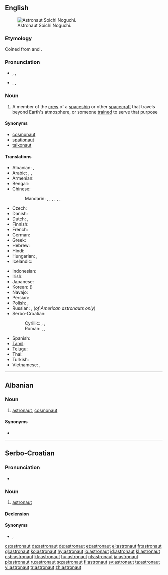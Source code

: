 {{also|Astronaut}}
==English==
{{wikipedia}}
[[Image:Soichi 20Noguchi em 20alta.jpg|thumb|right|Astronaut Soichi Noguchi.]]

===Etymology===
Coined from {{etyl|grc}} {{term|ἄστρον|sc=polytonic|tr=ástron||star|lang=grc}} and {{term|ναύτης|sc=polytonic|tr=naútēs||sailor|lang=grc}}.

===Pronunciation===
* {{a|Canada}} {{enPR|ăs'trənôt"}}, {{IPA|/ˈæstrəˌnɑt/}}, {{SAMPA|/"{str@%nAt/}}
*: {{audio|en-ca-astronaut.ogg|Audio (CA)}}
* {{a|UK}}  {{enPR|ăs'trənôt"}}, {{IPA|/ˈæs.tɹəˌnɔː(ɹ)t/}}, {{SAMPA|/"{s.tr@%nO:(r)t/}}

===Noun===
{{en-noun}}

# A member of the [[crew]] of a [[spaceship]] or other [[spacecraft]] that travels beyond Earth's atmosphere, or someone [[trained]] to serve that purpose

====Synonyms====
* [[cosmonaut]]
* [[spationaut]]
* [[taikonaut]]

====Translations====
{{trans-top|member of the crew of a spaceship or other spacecraft, or someone trained for that purpose}}
* Albanian: {{t+|sq|astronaut|xs=Albanian}}, {{t-|sq|kosmonaut|xs=Albanian}}
* Arabic: {{t|ar|رجل فضاء|m|tr=rájul faDaaʼ}},  {{t|ar|رائد فضاء|m|tr=raaʼib faDaaʼ}},  {{t|ar|ملاح فضائي|m|tr=mallaaH faDaaʼiy}}
* Armenian: {{t-|hy|աստղագնաց|tr=astġagnac'}}
* Bengali: {{t|bn|নভোচারী|sc=Beng|xs=Bengali}}
* Chinese:
*: Mandarin: {{t-|cmn|太空人|tr=tàikōngrén|sc=Hani}},  {{t|cmn|宇航員|sc=Hani}},  {{t|cmn|宇航员|tr=yǔhángyuán|sc=Hani}},  {{t|cmn|航天員|sc=Hani}},  {{t|cmn|航天员|tr=hángtiānyuán|sc=Hani}},  {{t|cmn|宇宙飛行員|sc=Hani}},  {{t|cmn|宇宙飞行员|tr=yǔzhòu fēixíngyuán|sc=Hani}}
* Czech: {{t+|cs|kosmonaut|m}}
* Danish: {{t+|da|astronaut}}
* Dutch: {{t+|nl|ruimtevaarder|m}}, {{t+|nl|astronaut|m}}
* Finnish: {{t+|fi|astronautti}}
* French: {{t+|fr|astronaute|m}}
* German: {{t+|de|Astronaut|m}}
* Greek: {{t+|el|αστροναύτης|m|tr=astronáftis}}
* Hebrew: {{t|he|טייס חלל}}
* Hindi: {{t|hi|अंतरिक्ष यात्री|xs=Hindi}}
* Hungarian: {{t+|hu|űrhajós}}, {{t|hu|asztronauta}}
* Icelandic: {{t-|is|geimfari|m}}
{{trans-mid}}
* Indonesian: {{t+|id|astronot|xs=Indonesian}}
* Irish: {{t|ga|spásaire|m|xs=Irish}}
* Japanese: {{t+|ja|宇宙飛行士|tr=うちゅうひこうし, uchū-hikōshi}}
* Korean: {{t|ko|우주비행사|tr=uju-bihaengsa|sc=Hang}} ({{t+|ko|宇宙飛行士|sc=Hani}})
* Navajo: {{tø|nv|wótáahgoo ałnaaʼáłtʼahiʼ‎‎}}
* Persian: {{t|fa|فضانورد|xs=Persian}}
* Polish: {{t+|pl|astronauta|m}}, {{t|pl|astronautka|f}}
* Russian: {{t+|ru|космонавт|m|tr=kosmonávt}}, {{t+|ru|астронавт|m|tr=astronávt}} (''of American astronauts only'')
* Serbo-Croatian:
*: Cyrillic: {{tø|sh|астронаут|m|alt=астрона̀ут|sc=Cyrl|xs=Serbo-Croatian}}, {{tø|sh|козмонаут|m|alt=козмона̀ут|sc=Cyrl|xs=Serbo-Croatian}}, {{tø|sh|космонаут|m|alt=космона̀ут|sc=Cyrl|xs=Serbo-Croatian}}
*: Roman: {{tø|sh|astronaut|m|alt=astronàut|xs=Serbo-Croatian}}, {{tø|sh|kozmonaut|m|alt=kozmonàut|xs=Serbo-Croatian}}, {{tø|sh|kosmonaut|m|alt=kosmonàut|xs=Serbo-Croatian}}
* Spanish: {{t-|es|astronauta|m|f}}
* [[Tamil]]: {{t|ta|விண்ணோடி|xs=Tamil}}
* [[Telugu]]: {{t|te|వ్యోమగామి|tr=wyoomagaami}}
* Thai: {{t-|th|นักบินอวกาศ|tr=nákbinawakaad}}
* Turkish: {{t+|tr|astronot}}
* Vietnamese: {{t|vi|nhà du hành vũ trụ|xs=Vietnamese}},  {{t|vi|phi hành gia|xs=Vietnamese}}
{{trans-bottom}}

----

==Albanian==

===Noun===
{{infl|sq|noun}}

# [[#English|astronaut]], [[cosmonaut]]

====Synonyms====
* {{l|sq|kosmonaut}}

----

==Serbo-Croatian==

===Pronunciation===
* {{IPA|/astronǎut/|lang=sh}}

===Noun===
{{sh-noun|g=m|head=astronàut|r|астронаут|астрона̀ут}}

# [[#English|astronaut]]

====Declension====
{{sh-decl-noun
|astronaut|astronauti
|astronauta|astronauta
|astronautu|astronautima
|astronauta|astronaute
|astronaute|astronauti
|astronautu|astronautima
|astronautom|astronautima
}}

====Synonyms====
* {{i-c|astronaut}} {{l|sh|kozmonaut|kozmonàut}}, {{l|sh|kosmonaut|kosmonàut}}

[[cs:astronaut]]
[[da:astronaut]]
[[de:astronaut]]
[[et:astronaut]]
[[el:astronaut]]
[[fr:astronaut]]
[[gl:astronaut]]
[[ko:astronaut]]
[[hy:astronaut]]
[[io:astronaut]]
[[id:astronaut]]
[[kl:astronaut]]
[[csb:astronaut]]
[[kk:astronaut]]
[[hu:astronaut]]
[[nl:astronaut]]
[[ja:astronaut]]
[[pl:astronaut]]
[[ru:astronaut]]
[[sq:astronaut]]
[[fi:astronaut]]
[[sv:astronaut]]
[[ta:astronaut]]
[[vi:astronaut]]
[[tr:astronaut]]
[[zh:astronaut]]